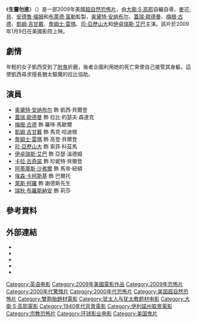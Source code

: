 {{noteTA
|G1=Show
|G2=Movie
|G3=PP
|T=zh-tw:生靈勿進;zh-hk:生靈勿進;zh-cn:婴灵恶泣;
|1=zh-tw:生靈勿進;zh-hk:生靈勿進;zh-cn:婴灵恶泣;
}}
{{Infobox film
| name           = 生靈勿進
| original_name  = {{lang|en|''The Unborn''}}
| image          = The Unborn 2009 Poster.jpg
| caption        = 電影海報
| director       = [[大衛·S·高耶|大衛·S·高耶]]
| producer       = {{Plain list | 
* [[麥可·貝|麥可·貝]]
* [[安德魯·福姆|安德魯·福姆]]
* [[布萊德·富勒_(製片人)|布萊德·富勒]]
}}
| writer         = 大衛·S·高耶
| starring       = {{Plain list | 
* [[奥黛特·安纳布尔|奥黛特·安纳布尔]]
* [[蓋瑞·歐德曼|蓋瑞·歐德曼]]
* [[梅根·古德|梅根·古德]]
* [[凱姆·吉甘戴|凱姆·吉甘戴]]
* [[詹姆士·雷瑪|詹姆士·雷瑪]]
* [[珍·亞歷山大|珍·亞歷山大]]
* [[伊卓瑞斯·艾巴|伊卓瑞斯·艾巴]]
}}
| music          = [[拉民·贾瓦迪|拉民·贾瓦迪]]
| cinematography = [[詹姆斯·霍金森|詹姆斯·霍金森]]
| editing        = [[傑夫·比坦孔特|傑夫·比坦孔特]]
| studio         = {{Plainlist|
* [[相对论传媒|相对论传媒]]
* [[白金沙丘|白金沙丘]]
}}
| distributor    = {{Plainlist|
* [[惡棍影業|惡棍影業]]（美國）
* [[環球影業|環球影業]]（國際）
}}
| released       = {{Film date|2009|1|9|美國|2009|3|27|臺灣}}
| runtime        = 87分鐘<ref>{{cite web | url=https://bbfc.co.uk/releases/unborn-film | title=''THE UNBORN'' (15) | work=[[British_Board_of_Film_Classification|British Board of Film Classification]] | date=2008-12-22 | accessdate=2016-01-21 | archive-date=2016-01-28 | archive-url=https://web.archive.org/web/20160128191020/http://bbfc.co.uk/releases/unborn-film | dead-url=no }}</ref>
| country        = 美國
| language       = 英語
| budget         = 1600萬美元<ref name="BOM">{{cite web |url= https://boxofficemojo.com/movies/?id=unborn09.htm |title= The Unborn (2009) |work= [[Box_Office_Mojo|Box Office Mojo]] |accessdate= 2009-02-27 |archive-date= 2009-02-25 |archive-url= https://web.archive.org/web/20090225140358/http://www.boxofficemojo.com/movies/?id=unborn09.htm |dead-url= no }}</ref>
| gross          = 7650萬美元<ref name="BOM"/>
| cn_name        = 婴灵恶泣
| hk_name        = 生靈勿進
| tw_name        = 生靈勿進<ref>{{cite web|url=http://app2.atmovies.com.tw/film/fuen41139668/|title=生靈勿進 The Unborn (2009)|work=開眼電影網|accessdate=2020-11-05|archive-date=2020-01-29|archive-url=https://web.archive.org/web/20200129102920/http://app2.atmovies.com.tw/film/fuen41139668|dead-url=no}}</ref>
}}

《'''生靈勿進'''》（{{lang-en|''The Unborn''}}）是一部2009年美國[[靈異小說|超自然]][[恐怖片|恐怖片]]，由[[大衛·S·高耶|大衛·S·高耶]]自編自導，[[麥可·貝|麥可·貝]]、[[安德魯·福姆|安德魯·福姆]]和[[布萊德·富勒_(製片人)|布萊德·富勒]]監製，[[奥黛特·安纳布尔|奥黛特·安纳布尔]]、[[蓋瑞·歐德曼|蓋瑞·歐德曼]]、[[梅根·古德|梅根·古德]]、[[凱姆·吉甘戴|凱姆·吉甘戴]]、[[詹姆士·雷瑪|詹姆士·雷瑪]]、[[珍·亞歷山大|珍·亞歷山大]]和[[伊卓瑞斯·艾巴|伊卓瑞斯·艾巴]]主演。該片於2009年1月9日在美國影院上映。

== 劇情 ==
年輕的女子凱西受到了[[附鬼|附鬼]]折磨，後者企圖利用她的死亡來使自己接管其身軀，這使凱西尋求擅長猶太驅魔的拉比協助。

== 演員 ==
* [[奥黛特·安纳布尔|奥黛特·安纳布尔]] 飾 凱西·貝爾登
* [[蓋瑞·歐德曼|蓋瑞·歐德曼]] 飾 拉比·約瑟夫·森達克
* [[梅根·古德|梅根·古德]] 飾 羅咪·馬歇爾
* [[凱姆·吉甘戴|凱姆·吉甘戴]] 飾 馬克·哈迪根
* [[詹姆士·雷瑪|詹姆士·雷瑪]] 飾 高登·貝爾登
* [[珍·亞歷山大|珍·亞歷山大]] 飾 索菲·科茲馬
* [[伊卓瑞斯·艾巴|伊卓瑞斯·艾巴]] 飾 亞瑟·溫德姆
* [[卡拉·古奇諾|卡拉·古奇諾]] 飾 珍妮特·貝爾登
* [[阿蒂庫斯·沙弗爾|阿蒂庫斯·沙弗爾]] 飾 馬帝·紐頓
* [[埃森·卡柯斯基|埃森·卡柯斯基]] 飾 巴爾托
* [[萊斯·柯羅|萊斯·柯羅]] 飾 謝德斯先生
* [[瑞秋·布羅斯納安|瑞秋·布羅斯納安]] 飾 莉莎

== 參考資料 ==
{{Reflist|30em}}

== 外部連結 ==
* {{IMDb title|1139668}}
* {{Mojo title|unborn09}}
* {{douban|3011052}}
* {{Rotten Tomatoes|10010150-unborn}}
* {{Metacritic film|the-unborn}}

{{David S. Goyer}}
{{DEFAULTSORT:Unborn, The}}
[[Category:英语电影|Category:英语电影]]
[[Category:2009年美國電影作品|Category:2009年美國電影作品]]
[[Category:2009年恐怖片|Category:2009年恐怖片]]
[[Category:2000年代驚悚片|Category:2000年代驚悚片]]
[[Category:2000年代恐怖片|Category:2000年代恐怖片]]
[[Category:美国超自然恐怖片|Category:美国超自然恐怖片]]
[[Category:雙胞胎題材電影|Category:雙胞胎題材電影]]
[[Category:犹太人与犹太教题材电影|Category:犹太人与犹太教题材电影]]
[[Category:大衛·S·高耶電影|Category:大衛·S·高耶電影]]
[[Category:1940年代背景電影|Category:1940年代背景電影]]
[[Category:伊利諾州取景電影|Category:伊利諾州取景電影]]
[[Category:宗教恐怖片|Category:宗教恐怖片]]
[[Category:环球影业电影|Category:环球影业电影]]
[[Category:美国鬼片|Category:美国鬼片]]